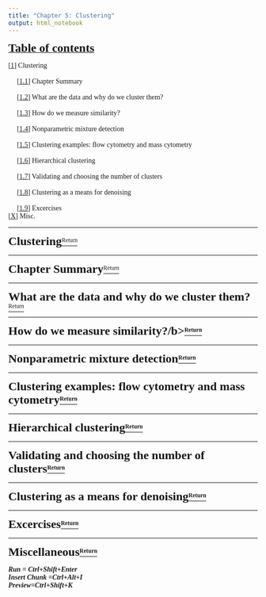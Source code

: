 ```yaml
---
title: "Chapter 5: Clustering"
output: html_notebook
---
```


<body>
      <font face = "Times New Roman">
  
<p id="0"><u><font size="5"><b>Table of contents</b></font></u></p>  
<a href="#1">[1]</a> Clustering  
<br> &emsp; <a href="#2">[1.1]</a> Chapter Summary  
<br> &emsp; <a href="#3">[1.2]</a> What are the data and why do we cluster them?  
<br> &emsp; <a href="#4">[1.3]</a> How do we measure similarity?  
<br> &emsp; <a href="#5">[1.4]</a> Nonparametric mixture detection  
<br> &emsp; <a href="#6">[1.5]</a> Clustering examples: flow cytometry and mass cytometry  
<br> &emsp; <a href="#7">[1.6]</a> Hierarchical clustering  
<br> &emsp; <a href="#8">[1.7]</a> Validating and choosing the number of clusters  
<br> &emsp; <a href="#9">[1.8]</a> Clustering as a means for denoising  
<br> &emsp; <a href="#10">[1.9]</a> Excercises</br> 
<a href="#x">[X]</a> Misc.

* **

<p id="1"><b><font size="5">Clustering</b></font><a href="#0"><sup>Return</sup></a></p>

* **

<p id="2"><b><font size="5">Chapter Summary</b></font><a href="#0"><sup>Return</sup></a></p>

* **
<p id="3"><b><font size="5">What are the data and why do we cluster them?</b></font><a href="#0"><sup>Return</sup></a></p>

* **
<p id="4"><b><font size="5">How do we measure similarity?/b></font><a href="#0"><sup>Return</sup></a></p>

* **
<p id="5"><b><font size="5">Nonparametric mixture detection</b></font><a href="#0"><sup>Return</sup></a></p>

* **
<p id="6"><b><font size="5">Clustering examples: flow cytometry and mass cytometry</b></font><a href="#0"><sup>Return</sup></a></p>

* **
<p id="7"><b><font size="5">Hierarchical clustering</b></font><a href="#0"><sup>Return</sup></a></p>

* **
<p id="8"><b><font size="5">Validating and choosing the number of clusters</b></font><a href="#0"><sup>Return</sup></a></p>

* **
<p id="9"><b><font size="5">Clustering as a means for denoising</b></font><a href="#0"><sup>Return</sup></a></p>

* **
<p id="10"><b><font size="5">Excercises</b></font><a href="#0"><sup>Return</sup></a></p>


* **

<p id="x"><b><font size="5">Miscellaneous</b></font><a href="#0"><sup>Return</sup></a></p>

*Run* = *Ctrl+Shift+Enter*  
*Insert Chunk* =*Ctrl+Alt+I*  
*Preview*=*Ctrl+Shift+K*

</body>
  